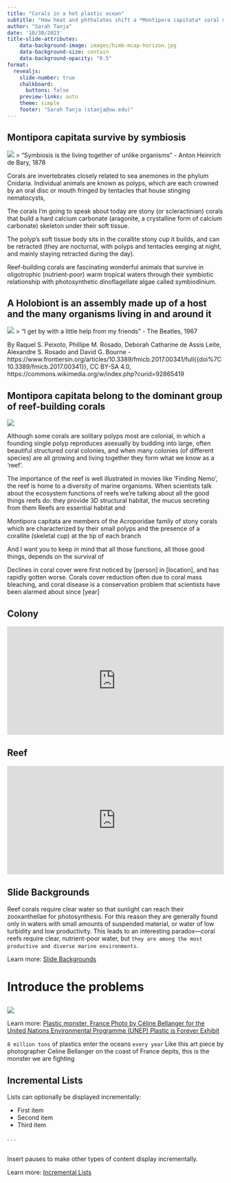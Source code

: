 ```yaml
---
title: "Corals in a hot plastic ocean"
subtitle: "How heat and phthalates shift a *Montipora capitata* coral microbiome"
author: "Sarah Tanja"
date: '10/30/2023'
title-slide-attributes:
    data-background-image: images/himb-mcap-horizon.jpg
    data-background-size: contain
    data-background-opacity: "0.5"
format: 
  revealjs:
    slide-number: true
    chalkboard: 
      buttons: false
    preview-links: auto
    theme: simple
    footer: "Sarah Tanja (stanja@uw.edu)"
---
```


## **Montipora capitata** survive by symbiosis 

![](images/0457_C01_01.jpg)
> "Symbiosis is the living together of unlike organisms" - Anton Heinrich de Bary, 1878

::: {.notes}
Corals are invertebrates closely related to sea anemones in the phylum Cnidaria. Individual animals are known as polyps, which are each crowned by an oral disc or mouth fringed by tentacles that house stinging nematocysts,

The corals I'm going to speak about today are stony (or scleractinian) corals that build a hard calcium carbonate (aragonite, a crystalline form of calcium carbonate) skeleton under their soft tissue.

The polyp's soft tissue body sits in the corallite stony cup it builds, and can be retracted (they are nocturnal, with polyps and tentacles eerging at night, and mainly staying retracted during the day).

Reef-building corals are fascinating wonderful animals that survive in oligotrophic (nutrient-poor) warm tropical waters through their symbiotic relationship with photosynthetic dinoflagellate algae called symbiodinium.
:::

## A Holobiont is an assembly made up of a host and the many organisms living in and around it 



![](images/Relationships_between_corals_and_their_microbial_symbionts.jpg)
> "I get by with a little help from my friends" - The Beatles, 1967 

::: {.footer}
By Raquel S. Peixoto, Phillipe M. Rosado, Deborah Catharine de Assis Leite, Alexandre S. Rosado and David G. Bourne - https://www.frontiersin.org/articles/10.3389/fmicb.2017.00341/full{{doi%7C10.3389/fmicb.2017.00341}}, CC BY-SA 4.0, https://commons.wikimedia.org/w/index.php?curid=92865419
:::

## **Montipora capitata** belong to the dominant group of reef-building corals

![](images/coral01a_462.jpg)

::: {.notes}

Although some corals are solitary polyps most are colonial, in which a founding single polyp reproduces asexually by budding into large, often beautiful structured coral colonies, and when many colonies (of different species) are all growing and living together they form what we know as a 'reef'.

The importance of the reef is well illustrated in movies like 'Finding Nemo', the reef is home to a diversity of marine organisms. When scientists talk about the ecosystem functions of reefs we're talking about all the good things reefs do: they provide 3D structural habitat, the mucus secreting from them Reefs are essential habitat and

Montipora capitata are members of the Acroporidae family of stony corals which are characterized by their small polyps and the presence of a corallite (skeletal cup) at the tip of each branch

And I want you to keep in mind that all those functions, all those good things, depends on the survival of

Declines in coral cover were first noticed by \[person\] in \[location\], and has rapidly gotten worse. Corals cover reduction often due to coral mass bleaching, and coral disease is a conservation problem that scientists have been alarmed about since \[year\]
:::


##  {background-image="images/coral-cycle2-websize.jpg"}

## Colony

::: {style="width:100%;height:0;padding-bottom:50%;position:relative;"}
<iframe src="https://giphy.com/embed/cxmwhOBpFEDcc" width="100%" height="100%" style="position:absolute" frameBorder="0" class="giphy-embed" allowFullScreen>

</iframe>
:::

<p><a href="https://giphy.com/gifs/disneypixar-pixar-disney-cxmwhOBpFEDcc"></a></p>

## Reef

::: {style="width:100%;height:0;padding-bottom:50%;position:relative;"}
<iframe src="https://giphy.com/embed/3o6ozglbFoo09O0Sli" width="100%" height="100%" style="position:absolute" frameBorder="0" class="giphy-embed" allowFullScreen>

</iframe>
:::

<p><a href="https://giphy.com/gifs/findingdory-finding-dory-nemo-3o6ozglbFoo09O0Sli"></a></p>

## Slide Backgrounds {background="#43464B"}

Reef corals require clear water so that sunlight can reach their zooxanthellae for photosynthesis. For this reason they are generally found only in waters with small amounts of suspended material, or water of low turbidity and low productivity. This leads to an interesting paradox---coral reefs require clear, nutrient-poor water, but `they are among the most productive and diverse marine environments`.

::: footer
Learn more: [Slide Backgrounds](https://quarto.org/docs/presentations/revealjs/#color-backgrounds)
:::

# Introduce the problems

## 

![](images/plastic_monster_celine_bellanger_UN_plastic_is_forever.jpg){.full-size-image}

::: footer
Learn more: [Plastic monster, France Photo by Céline Bellanger for the United Nations Environmental Programme (UNEP) Plastic is Forever Exhibit](https://www.un.org/en/exhibits/exhibit/in-images-plastic-forever)
:::

::: notes
`8 million tons` of plastics enter the oceans `every year`
Like this art piece by photographer Celine Bellanger on the coast of France depits, this is the monster we are fighting
:::

## Incremental Lists

Lists can optionally be displayed incrementally:

::: incremental
-   First item
-   Second item
-   Third item
:::

. . .

<br/> Insert pauses to make other types of content display incrementally.

::: footer
Learn more: [Incremental Lists](https://quarto.org/docs/presentations/revealjs/#incremental-lists)
:::
